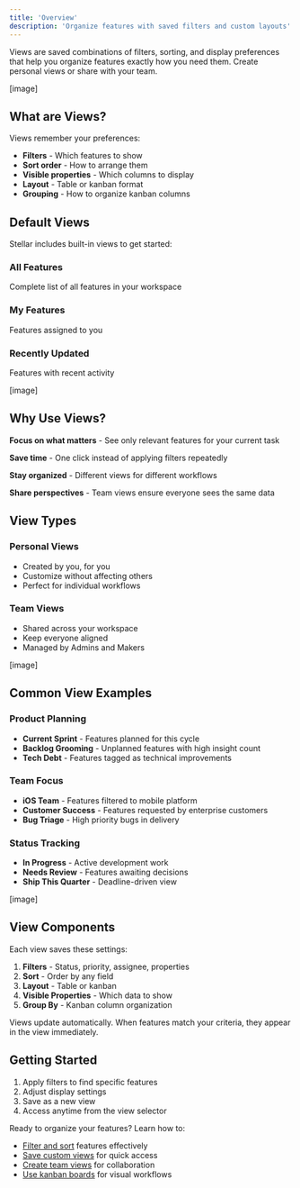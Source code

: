 ```yaml
---
title: 'Overview'
description: 'Organize features with saved filters and custom layouts'
---
```


Views are saved combinations of filters, sorting, and display preferences that help you organize features exactly how you need them. Create personal views or share with your team.

[image]

## What are Views?

Views remember your preferences:
- **Filters** - Which features to show
- **Sort order** - How to arrange them
- **Visible properties** - Which columns to display
- **Layout** - Table or kanban format
- **Grouping** - How to organize kanban columns

## Default Views

Stellar includes built-in views to get started:

### All Features
Complete list of all features in your workspace

### My Features  
Features assigned to you

### Recently Updated
Features with recent activity

[image]

## Why Use Views?

**Focus on what matters** - See only relevant features for your current task

**Save time** - One click instead of applying filters repeatedly  

**Stay organized** - Different views for different workflows

**Share perspectives** - Team views ensure everyone sees the same data

## View Types

### Personal Views
- Created by you, for you
- Customize without affecting others
- Perfect for individual workflows

### Team Views
- Shared across your workspace
- Keep everyone aligned
- Managed by Admins and Makers

[image]

## Common View Examples

### Product Planning
- **Current Sprint** - Features planned for this cycle
- **Backlog Grooming** - Unplanned features with high insight count
- **Tech Debt** - Features tagged as technical improvements

### Team Focus
- **iOS Team** - Features filtered to mobile platform
- **Customer Success** - Features requested by enterprise customers
- **Bug Triage** - High priority bugs in delivery

### Status Tracking
- **In Progress** - Active development work
- **Needs Review** - Features awaiting decisions
- **Ship This Quarter** - Deadline-driven view

[image]

## View Components

Each view saves these settings:

1. **Filters** - Status, priority, assignee, properties
2. **Sort** - Order by any field
3. **Layout** - Table or kanban
4. **Visible Properties** - Which data to show
5. **Group By** - Kanban column organization

<Info>
Views update automatically. When features match your criteria, they appear in the view immediately.
</Info>

## Getting Started

1. Apply filters to find specific features
2. Adjust display settings  
3. Save as a new view
4. Access anytime from the view selector

Ready to organize your features? Learn how to:
- [Filter and sort](/views/filter-and-sort) features effectively
- [Save custom views](/views/saving-views) for quick access
- [Create team views](/views/team-views) for collaboration
- [Use kanban boards](/views/kanban) for visual workflows